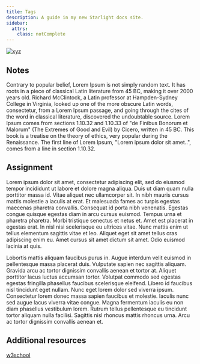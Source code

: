 ```yaml
---
title: Tags
description: A guide in my new Starlight docs site.
sidebar:
  attrs:
    class: notComplete
---
```


[![xyz](../../../assets/harryimg.jpeg)](https://youtu.be/BsDoLVMnmZs?si=HnNVBpm-EzkVLH_y)

## Notes
Contrary to popular belief, Lorem Ipsum is not simply random text. It has roots in a piece of classical Latin literature from 45 BC, making it over 2000 years old. Richard McClintock, a Latin professor at Hampden-Sydney College in Virginia, looked up one of the more obscure Latin words, consectetur, from a Lorem Ipsum passage, and going through the cites of the word in classical literature, discovered the undoubtable source. Lorem Ipsum comes from sections 1.10.32 and 1.10.33 of "de Finibus Bonorum et Malorum" (The Extremes of Good and Evil) by Cicero, written in 45 BC. This book is a treatise on the theory of ethics, very popular during the Renaissance. The first line of Lorem Ipsum, "Lorem ipsum dolor sit amet..", comes from a line in section 1.10.32.


## Assignment
Lorem ipsum dolor sit amet, consectetur adipiscing elit, sed do eiusmod tempor incididunt ut labore et dolore magna aliqua. Duis ut diam quam nulla porttitor massa id. Vitae aliquet nec ullamcorper sit. In nibh mauris cursus mattis molestie a iaculis at erat. Et malesuada fames ac turpis egestas maecenas pharetra convallis. Consequat id porta nibh venenatis. Egestas congue quisque egestas diam in arcu cursus euismod. Tempus urna et pharetra pharetra. Morbi tristique senectus et netus et. Amet est placerat in egestas erat. In nisl nisi scelerisque eu ultrices vitae. Nunc mattis enim ut tellus elementum sagittis vitae et leo. Aliquet eget sit amet tellus cras adipiscing enim eu. Amet cursus sit amet dictum sit amet. Odio euismod lacinia at quis.

Lobortis mattis aliquam faucibus purus in. Augue interdum velit euismod in pellentesque massa placerat duis. Vulputate sapien nec sagittis aliquam. Gravida arcu ac tortor dignissim convallis aenean et tortor at. Aliquet porttitor lacus luctus accumsan tortor. Volutpat commodo sed egestas egestas fringilla phasellus faucibus scelerisque eleifend. Libero id faucibus nisl tincidunt eget nullam. Nunc eget lorem dolor sed viverra ipsum. Consectetur lorem donec massa sapien faucibus et molestie. Iaculis nunc sed augue lacus viverra vitae congue. Magna fermentum iaculis eu non diam phasellus vestibulum lorem. Rutrum tellus pellentesque eu tincidunt tortor aliquam nulla facilisi. Sagittis nisl rhoncus mattis rhoncus urna. Arcu ac tortor dignissim convallis aenean et.


## Additional resources
[w3school](https://www.w3schools.com/html/html_intro.asp)
